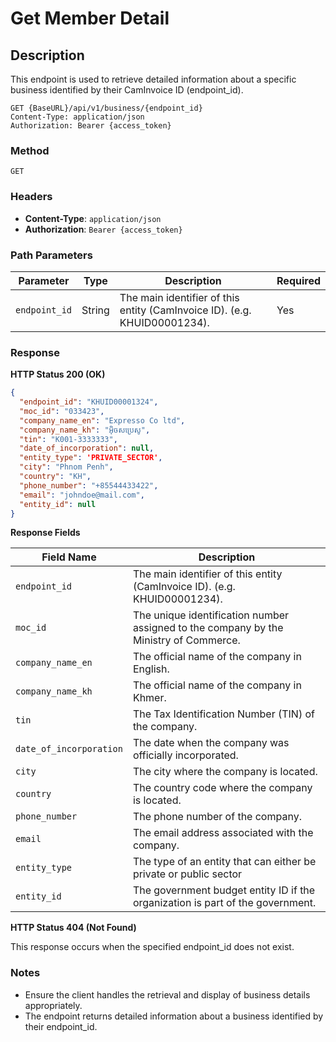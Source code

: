 
# Get Member Detail

## Description
This endpoint is used to retrieve detailed information about a specific business identified by their CamInvoice ID (endpoint_id).

```http
GET {BaseURL}/api/v1/business/{endpoint_id}
Content-Type: application/json
Authorization: Bearer {access_token}
```
### Method 
`GET`

### Headers
- **Content-Type**: `application/json`
- **Authorization**: `Bearer {access_token}`

### Path Parameters

| Parameter | Type   | Description                                                 | Required |
|-----------|--------|-------------------------------------------------------------|----------|
| `endpoint_id`  | String | The main identifier of this entity (CamInvoice ID). (e.g. KHUID00001234). | Yes      |

### Response

**HTTP Status 200 (OK)**

```json
{
  "endpoint_id": "KHUID00001324",
  "moc_id": "033423",
  "company_name_en": "Expresso Co ltd",
  "company_name_kh": "អុិចសប្រេសូ",
  "tin": "K001-3333333",
  "date_of_incorporation": null,
  "entity_type": 'PRIVATE_SECTOR',
  "city": "Phnom Penh",
  "country": "KH",
  "phone_number": "+85544433422",
  "email": "johndoe@mail.com",
  "entity_id": null
}
```

**Response Fields**


| Field Name            | Description                                                           |
|-----------------------|-----------------------------------------------------------------------|
|`endpoint_id`          |  The main identifier of this entity (CamInvoice ID). (e.g. KHUID00001234). |
| `moc_id`              | The unique identification number assigned to the company by the Ministry of Commerce. |
| `company_name_en`     | The official name of the company in English.                          |
| `company_name_kh`     | The official name of the company in Khmer.                            |
| `tin`                 | The Tax Identification Number (TIN) of the company.                   |
| `date_of_incorporation`| The date when the company was officially incorporated.                |
| `city`                | The city where the company is located.                                |
| `country`             | The country code where the company is located.                        |
| `phone_number`        | The phone number of the company.                                      |
| `email`               | The email address associated with the company.                        |
| `entity_type  `       | The type of an entity that can either be private or public sector            |
| `entity_id`           | The government budget entity ID if the organization is part of the government.|

**HTTP Status 404 (Not Found)**

This response occurs when the specified endpoint_id does not exist.

### Notes
- Ensure the client handles the retrieval and display of business details appropriately.
- The endpoint returns detailed information about a business identified by their endpoint_id.

